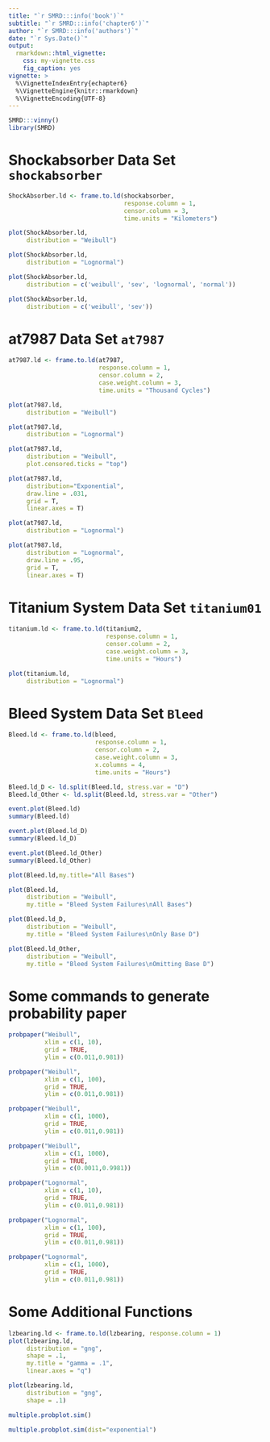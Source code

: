 ```yaml
---
title: "`r SMRD:::info('book')`"
subtitle: "`r SMRD:::info('chapter6')`"
author: "`r SMRD:::info('authors')`"
date: "`r Sys.Date()`"
output: 
  rmarkdown::html_vignette:
    css: my-vignette.css
    fig_caption: yes
vignette: >
  %\VignetteIndexEntry{echapter6}
  %\VignetteEngine{knitr::rmarkdown}
  %\VignetteEncoding{UTF-8}
---
```


```r
SMRD:::vinny()
library(SMRD)
```

# Shockabsorber Data Set `shockabsorber`

```r
ShockAbsorber.ld <- frame.to.ld(shockabsorber,
                                response.column = 1,
                                censor.column = 3,
                                time.units = "Kilometers")

plot(ShockAbsorber.ld,
     distribution = "Weibull")

plot(ShockAbsorber.ld,
     distribution = "Lognormal")
```

```r
plot(ShockAbsorber.ld, 
     distribution = c('weibull', 'sev', 'lognormal', 'normal'))
```

```r
plot(ShockAbsorber.ld, 
     distribution = c('weibull', 'sev'))
```


# at7987 Data Set `at7987`

```r
at7987.ld <- frame.to.ld(at7987,
                         response.column = 1, 
                         censor.column = 2, 
                         case.weight.column = 3,
                         time.units = "Thousand Cycles")

plot(at7987.ld,
     distribution = "Weibull")

plot(at7987.ld,
     distribution = "Lognormal")

plot(at7987.ld, 
     distribution = "Weibull",
     plot.censored.ticks = "top")

plot(at7987.ld,
     distribution="Exponential",
     draw.line = .031,
     grid = T, 
     linear.axes = T)

plot(at7987.ld,
     distribution = "Lognormal")

plot(at7987.ld,
     distribution = "Lognormal",
     draw.line = .95,
     grid = T,
     linear.axes = T)
```

# Titanium System Data Set `titanium01`

```r
titanium.ld <- frame.to.ld(titanium2,
                           response.column = 1, 
                           censor.column = 2,
                           case.weight.column = 3,
                           time.units = "Hours")

plot(titanium.ld,
     distribution = "Lognormal")
```

# Bleed System Data Set `Bleed`

```r
Bleed.ld <- frame.to.ld(bleed,
                        response.column = 1, 
                        censor.column = 2, 
                        case.weight.column = 3,
                        x.columns = 4,
                        time.units = "Hours")

Bleed.ld_D <- ld.split(Bleed.ld, stress.var = "D")
Bleed.ld_Other <- ld.split(Bleed.ld, stress.var = "Other")
```

```r
event.plot(Bleed.ld)
summary(Bleed.ld)
```

```r
event.plot(Bleed.ld_D)
summary(Bleed.ld_D)

event.plot(Bleed.ld_Other)
summary(Bleed.ld_Other)
```

```r
plot(Bleed.ld,my.title="All Bases")

plot(Bleed.ld,
     distribution = "Weibull",
     my.title = "Bleed System Failures\nAll Bases")

plot(Bleed.ld_D,
     distribution = "Weibull",
     my.title = "Bleed System Failures\nOnly Base D")

plot(Bleed.ld_Other,
     distribution = "Weibull",
     my.title = "Bleed System Failures\nOmitting Base D")
```

# Some commands to generate probability paper

```r
probpaper("Weibull",
          xlim = c(1, 10), 
          grid = TRUE, 
          ylim = c(0.011,0.981))

probpaper("Weibull",
          xlim = c(1, 100),
          grid = TRUE,
          ylim = c(0.011,0.981))

probpaper("Weibull",
          xlim = c(1, 1000),
          grid = TRUE,
          ylim = c(0.011,0.981))

probpaper("Weibull",
          xlim = c(1, 1000),
          grid = TRUE, 
          ylim = c(0.0011,0.9981))

probpaper("Lognormal",
          xlim = c(1, 10),
          grid = TRUE,
          ylim = c(0.011,0.981))

probpaper("Lognormal",
          xlim = c(1, 100),
          grid = TRUE,
          ylim = c(0.011,0.981))

probpaper("Lognormal",
          xlim = c(1, 1000),
          grid = TRUE,
          ylim = c(0.011,0.981))
```

# Some Additional Functions

```r
lzbearing.ld <- frame.to.ld(lzbearing, response.column = 1)
plot(lzbearing.ld,
     distribution = "gng",
     shape = .1,
     my.title = "gamma = .1",
     linear.axes = "q")

plot(lzbearing.ld,
     distribution = "gng",
     shape = .1)

multiple.probplot.sim()

multiple.probplot.sim(dist="exponential")
```
